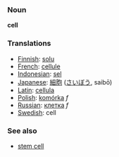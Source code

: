 === Noun ===
'''cell'''

=== Translations ===
*[[Finnish]]: [[solu]]
*[[French]]: [[cellule]]
*[[Indonesian]]: [[sel]]
*[[Japanese]]: [[細胞]] ([[さいぼう]], saibō)
*[[Latin]]: [[cellula]]
*[[Polish]]: [[komórka]] ''f''
*[[Russian]]: [[клетка]] ''f''
*[[Swedish]]: cell

=== See also ===
*[[stem cell]]